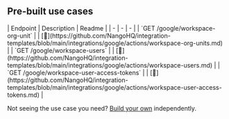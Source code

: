 
## Pre-built use cases

<AccordionGroup>


<Accordion title="Others">
| Endpoint | Description | Readme |
| - | - | - |
| `GET /google/workspace-org-unit` |  | [🔗](https://github.com/NangoHQ/integration-templates/blob/main/integrations/google/actions/workspace-org-units.md) |
| `GET /google/workspace-users` |  | [🔗](https://github.com/NangoHQ/integration-templates/blob/main/integrations/google/actions/workspace-users.md) |
| `GET /google/workspace-user-access-tokens` |  | [🔗](https://github.com/NangoHQ/integration-templates/blob/main/integrations/google/actions/workspace-user-access-tokens.md) |
</Accordion>

</AccordionGroup>

<Tip>Not seeing the use case you need? [Build your own](https://nango.dev/slack) independently.</Tip>
